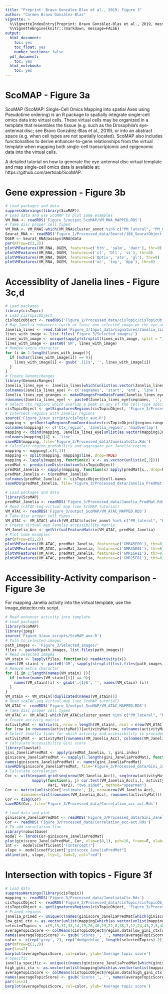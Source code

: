 ```yaml
---
title: "Preprint: Bravo González-Blas et al., 2019; Figure 3"
author: "Carmen Bravo González-Blas"
vignette: >
  %\VignetteIndexEntry{Preprint: Bravo González-Blas et al., 2019, message=FALSE}
  %\VignetteEngine{knitr::rmarkdown, message=FALSE}
output: 
  html_document:
    toc: yes
    toc_float: yes
    number_sections: false
  pdf_document:
    toc: yes
  html_notebook:
    toc: yes
---
```


# ScoMAP - Figure 3a

ScoMAP (ScoMAP: Single-Cell Omics Mapping into spatial Axes using Pseudotime ordering) is an R package to spatially integrate single-cell omics data into virtual cells. These virtual cells may be organized in a template that resembles the tissue (e.g. such as the Drosophila’s eye-antennal disc; see Bravo González-Blas et al., 2019), or into an abstract space (e.g. when cell types are not spatially located). ScoMAP also includes functionalities to derive enhancer-to-gene relationships from the virtual template when mapping both single-cell transcriptomic and epigenomic data into the virtual cells.

A detailed tutorial on how to generate the eye-antennal disc virtual template and map single-cell omics data is available at: https://github.com/aertslab/ScoMAP.

# Gene expression - Figure 3b

```r
# Load packages and data
suppressWarnings(library(ScoMAP))
# Load data and use ScoMAP to plot some examples
VM_RNA <- readRDS('Figure_3/output_ScoMAP/VM_RNA_MAPPED.RDS')
# Take disc proper cell types
VM_RNA <- VM_RNA[-which(VM_RNA$cluster_annot %in% c("PM_lateral", "PM_medial", "twi_cells", "Hemocytes", "Glia")),]
Seurat_RNA <- readRDS('Figure_1/Processed_data/Seurat/10X_SeuratObject.Rds')
DGEM <- Seurat_RNA@assays$RNA@data
par(mfrow=c(2,2))
plotVMFeatures(VM_RNA, DGEM, features=c('hth', 'salm', 'danr'), thr=0)
plotVMFeatures(VM_RNA, DGEM, features=c('ct', 'Dll', 'ss'), thr=0)
plotVMFeatures(VM_RNA, DGEM, features=c('Optix', 'ato', 'gl'), thr=0)
plotVMFeatures(VM_RNA, DGEM, features=c('oc', 'toy', 'dpp'), thr=0)
```

# Accessiblity of Janelia lines - Figure 3c,d

```r
# Load packages
library(cisTopic)
# Load cisTopicObject
cisTopicObject <- readRDS('Figure_2/Processed_data/cisTopic/cisTopicObject.Rds')
# Map Janelia enhancers (with at least one selected image on the eye-antennal disc) to ctx regions
Janelia_lines <- read.table('Figure_3/Input_data/signatures/Janelia_lines_dm6.bed') # Obtained from Janelia Flylight
lines_with_image <- list.files('Figure_3/Selected_images/')
lines_with_image <- unique(sapply(strsplit(lines_with_image, split = "__"), "[", 1))
lines_with_image <- paste0('GM', lines_with_image)
# Remove extra character
for (i in 1:length(lines_with_image)){
  if (nchar(lines_with_image[i]) == 9){
    lines_with_image[i] <- gsub('.{1}$', '', lines_with_image[i])
  }
}
# Create GenomicRanges
library(GenomicRanges)
Janelia_lines_eye <- Janelia_lines[which(unlist(as.vector(Janelia_lines[,4])) %in% lines_with_image),]
colnames(Janelia_lines_eye) <- c('seqnames', 'start', 'end', 'line')
Janelia_lines_eye_granges <- makeGRangesFromDataFrame(Janelia_lines_eye, keep.extra.columns=TRUE)
rownames(Janelia_lines_eye) <- paste0(Janelia_lines_eye$seqnames, ':', Janelia_lines_eye$start, '-', Janelia_lines_eye$end)
# Select ctx regions which overlap a peak in any of the cell-type specific pseudobulks
cisTopicObject <- getSignaturesRegions(cisTopicObject, 'Figure_3/Processed_data/AllSummitsPseudobulks_600bp.bed', 'aggr_regions')
# Intersect regions with Janelis regions
source('Figure_3/aux_scripts/cisTopic_aux.R')
mapping <- getOverlapRegionsFromCoordinates(cisTopicObject@region.ranges[cisTopicObject@signatures[['aggr_regions']],], Janelia_lines_eye_granges, minOverlap=0.4, overlapping=TRUE)
colnames(mapping) <- c('Ctx_region', 'Janelia_region', 'maxOverlap')
mapping <- cbind(mapping, Janelia_lines_eye[unlist(as.vector(mapping$Janelia_region)), 'line'])
colnames(mapping)[4] <- 'line'
saveRDS(mapping, file='Figure_3/Processed_data/JaneliatoCtx.Rds')
# Calculate region probability and aggregate per Janelia region
mapping <- mapping[,c(4,1)]
mapping <- split(mapping, mapping$line, drop=TRUE)
mapping <- lapply(mapping, function(x) x <- as.vector(unlist(x[,2])))
predMat <- predictiveDistribution(cisTopicObject)
predMat_Janelia <- sapply(mapping, function(x) apply(predMat[x,, drop=F], 2, sum))
predMat_Janelia <- t(predMat_Janelia)
colnames(predMat_Janelia) <- cisTopicObject@cell.names
saveRDS(predMat_Janelia, file='Figure_3/Processed_data/Janelia_PredMat.Rds')
```

```r
# Load packages and data
library(ScoMAP)
predMat_Janelia <- readRDS('Figure_3/Processed_data/Janelia_PredMat.Rds')
# Read scATAC-seq virtual map (see ScoMAP tutorial)
VM_ATAC <- readRDS('Figure_3/output_ScoMAP/VM_ATAC_MAPPED.RDS')
# Take disc proper cell types
VM_ATAC <- VM_ATAC[-which(VM_ATAC$cluster_annot %in% c("PM_lateral", "PM_medial", "twi_cells", "Hemocytes", "Glia")),]
# Create virtual map Janelia accessibility matrix
VM_Janelia_Acc <- getVirtualFeatureMatrix(VM_ATAC, predMat_Janelia)
# Plot some examples
par(mfrow=c(2,2))
plotVMFeatures(VM_ATAC, predMat_Janelia, features=c('GMR45E09'), thr=0)
plotVMFeatures(VM_ATAC, predMat_Janelia, features=c('GMR35E01'), thr=0)
plotVMFeatures(VM_ATAC, predMat_Janelia, features=c('GMR16H11'), thr=0)
plotVMFeatures(VM_ATAC, predMat_Janelia, features=c('GMR25F01'), thr=0)
```

# Accessibility-Activity comparison - Figure 3e

For mapping Janelia activity into the virtual template, use the Image_detector.mlx script.

```r
# Read enhancer activity into template
# Load packages
library(ScoMAP)
library(jpeg)
source('Figure_3/aux_scripts/ScoMAP_aux.R')
# Path to selected images
path_images <- 'Figure_3/Selected_images/'
files <- paste0(path_images, list.files(path_images))
# Read selected images
VM_stain <- lapply(files, function(x) readActivity(x))
names(VM_stain) <- paste0('GM', sapply(strsplit(list.files(path_images), split = "__"), "[", 1))
# Remove extra character
for (i in 1:length(names(VM_stain) )){
  if (nchar(names(VM_stain)[i]) == 9){
    names(VM_stain)[i] <- gsub('.{1}$', '', names(VM_stain) [i])
  }
}
VM_stain <- VM_stain[!duplicated(names(VM_stain))]
# Read scATAC-seq virtual map (see ScoMAP tutorial)
VM_ATAC <- readRDS('Figure_3/output_ScoMAP/VM_ATAC_MAPPED.RDS')
# Take disc proper cell types
VM_ATAC <- VM_ATAC[-which(VM_ATAC$cluster_annot %in% c("PM_lateral", "PM_medial", "twi_cells", "Hemocytes", "Glia")),]
# Create activity matrix
activityMat <- matrix(0L, nrow = length(VM_stain), ncol = nrow(VM_ATAC), dimnames=list(names(VM_stain), rownames(VM_ATAC)))
for (row in rownames(activityMat)){activityMat[row, colnames(activityMat) %in% rownames(VM_stain[[row]])] <- 1}
# Select Janelia lines for which activity and accessibility is provided
activityMat <- activityMat[rownames(VM_Janelia_Acc), colnames(VM_Janelia_Acc)]
# Calculate accessibility Gini score
library(lawstat)
gini_JaneliaPredMat <- apply(predMat_Janelia, 1, gini.index)
giniscore_JaneliaPredMat <- sapply(1:length(gini_JaneliaPredMat), function (i) gini_JaneliaPredMat[[i]]$statistic)
names(giniscore_JaneliaPredMat) <- names(gini_JaneliaPredMat)
saveRDS(giniscore_JaneliaPredMat, file='Figure_3/Processed_data/Gini_Janelia_PredMat.Rds')
# Calculate correlation
Cor <- with(expand.grid(seq(nrow(VM_Janelia_Acc)), seq(nrow(activityMat))),
            mapply(function(i, j) cor.test(VM_Janelia_Acc[i,], activityMat[j,]),
                   Var1, Var2), "two.sided", method="spearman")
Cor <- matrix(unlist(Cor['estimate', ]), nrow=nrow(VM_Janelia_Acc),
       dimnames=list(rownames(VM_Janelia_Acc), rownames(activityMat)))
Cor <- diag(Cor)
saveRDS(Cor, file='Figure_3/Processed_data/Correlation_acc-act.Rds')
```

```r
# Load data and plot
giniscore_JaneliaPredMat <- readRDS('Figure_3/Processed_data/Gini_Janelia_PredMat.Rds')
Cor <- readRDS('Figure_3/Processed_data/Correlation_acc-act.Rds')
# To add correlation line
library(robustbase)
model <- lmrob(Cor~giniscore_JaneliaPredMat)
plot(giniscore_JaneliaPredMat, Cor, xlim=c(0,1), pch=16, frame=F, xlab='Accessibility gini score', ylab='Correlation accessibility-functionality')
int <-  model$coefficient["(Intercept)"]
slope <- model$coefficient["giniscore_JaneliaPredMat"]
abline(int, slope, lty=1, lwd=2, col="red")
```

# Intersection with topics - Figure 3f

```r
# Load data
suppressWarnings(library(cisTopic))
mapping <- readRDS('Figure_3/Processed_data/JaneliatoCtx.Rds')
cisTopicObject <- readRDS('Figure_2/Processed_data/cisTopic/cisTopicObject.Rds')
cisTopicObject <- getSignaturesRegions(cisTopicObject, 'Figure_3/Processed_data/AllSummitsPseudobulks_600bp.bed', 'aggr_regions')
# Primed regions
janelia_primed <- unique(c(names(giniscore_JaneliaPredMat[which(giniscore_JaneliaPredMat < 0.2)])))
low_gini_ctx <- as.vector(unlist(mapping[which(as.vector(unlist(mapping[,'line'])) %in% janelia_primed), 1]))
selectedTopics <- c(9,15,31,33,14,19,26,40,29,22,8,38,7,12,24,43,2,5,48)
averageTopicScore <- colMeans(cisTopicObject@region.data[low_gini_ctx[which(low_gini_ctx %in% cisTopicObject@signatures$aggr_regions)], grep('Topic', colnames(cisTopicObject@region.data))[selectedTopics]], na.rm=T)
names(averageTopicScore) <- gsub('Scores_', '', names(averageTopicScore))
color <- c(rep('grey', 2), rep('dodgerblue', length(selectedTopics)-2))
par(mfrow=c(1,2))
par(las=2)
barplot(averageTopicScore, col=color, ylab='Average topic score')
# Specific
janelia_specific <- unique(c(names(giniscore_JaneliaPredMat[which(giniscore_JaneliaPredMat > 0.4)])))
high_gini_ctx <- as.vector(unlist(mapping[which(as.vector(unlist(mapping[,'line'])) %in% janelia_specific), 1]))
averageTopicScore <- colMeans(cisTopicObject@region.data[high_gini_ctx[which(high_gini_ctx %in% cisTopicObject@signatures$aggr_regions)], grep('Topic', colnames(cisTopicObject@region.data))[selectedTopics]], na.rm=T)
names(averageTopicScore) <- gsub('Scores_', '', names(averageTopicScore))
par(las=2)
barplot(averageTopicScore, col=color, ylab='Average topic score')
```